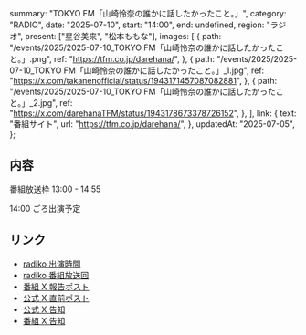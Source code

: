   summary: "TOKYO FM「山崎怜奈の誰かに話したかったこと。」",
  category: "RADIO",
  date: "2025-07-10",
  start: "14:00",
  end: undefined,
  region: "ラジオ",
  present: ["星谷美来", "松本ももな"],
  images: [
    {
      path: "/events/2025/2025-07-10_TOKYO FM「山崎怜奈の誰かに話したかったこと。」.png",
      ref: "https://tfm.co.jp/darehana/",
    },
    {
      path: "/events/2025/2025-07-10_TOKYO FM「山崎怜奈の誰かに話したかったこと。」_1.jpg",
      ref: "https://x.com/takanenofficial/status/1943171457087082881",
    },
    {
      path: "/events/2025/2025-07-10_TOKYO FM「山崎怜奈の誰かに話したかったこと。」_2.jpg",
      ref: "https://x.com/darehanaTFM/status/1943178673378726152",
    },
  ],
  link: {
    text: "番組サイト",
    url: "https://tfm.co.jp/darehana/",
  },
  updatedAt: "2025-07-05",
};

## 内容

番組放送枠 13:00 - 14:55

14:00 ごろ出演予定

## リンク

- [radiko 出演時間](https://radiko.jp/share/?sid=FMT&t=20250710140000)
- [radiko 番組放送回](https://radiko.jp/share/?sid=FMT&t=20250710130000)
- [番組 X 報告ポスト](https://x.com/darehanaTFM/status/1943178673378726152)
- [公式 X 直前ポスト](https://x.com/takanenofficial/status/1943171457087082881)
- [公式 X 告知](https://x.com/takanenofficial/status/1942871358289195370)
- [番組 X 告知](https://x.com/darehanaTFM/status/1940649959583543564)
